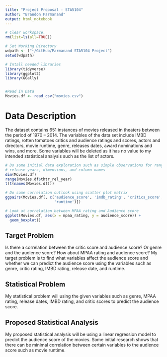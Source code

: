 ```yaml
---
title: "Project Proposal - STA5104"
author: "Brandon Parmanand"
output: html_notebook
---
```


```r
# Clear workspace.
rm(list=ls(all=TRUE))

# Set Working Directory
wdpath <- ("~/GitHub/Parmanand STA5104 Project")
setwd(wdpath)

# Intall needed libraries
library(tidyverse) 
library(ggplot2) 
library(GGally)


#Read in Data 
Movies.df <- read_csv("movies.csv")
```

# Data Description

The dataset contains 651 instances of movies released in theaters between the period of 1970 -- 2014. The variables of the data set include IMBD ratings, rotten tomatoes critics and audience ratings and scores, actors and directors, movie runtime, genre, releases dates, award nominations and wins, and more. Some variables will be deleted as it has no value to my intended statistical analysis such as the list of actors.

```r
# Do some initial data exploration such as simple observations for range of
# release years, dimensions, and column names
dim(Movies.df)
range(Movies.df$thtr_rel_year)
t(t(names(Movies.df)))
```

```r
# Do some correlation outlook using scatter plot matrix
ggpairs(Movies.df[, c('audience_score', 'imdb_rating', 'critics_score',
                      'runtime')])

# Look at correlation between MPAA rating and Audience score
ggplot(Movies.df, aes(x = mpaa_rating, y = audience_score)) + 
  geom_boxplot()
```

## Target Problem

Is there a correlation between the critic score and audience
score? Or genre and the audience score? How about MPAA rating and audience
score? My target problem is to find what variables affect the audience score
and whether we can predict the audience score using the variables such as
genre, critic rating, IMBD rating, release date, and runtime.

## Statistical Problem

My statistical problem will using the given variables such
as genre, MPAA rating, release dates, IMBD rating, and critic scores to predict
the audience score.

## Proposed Statistical Analysis           

My proposed statistical analysis will be using a linear
regression model to predict the audience score of the movies. Some initial research
shows that there can be minimal correlation between certain variables to the
audience score such as movie runtime.
